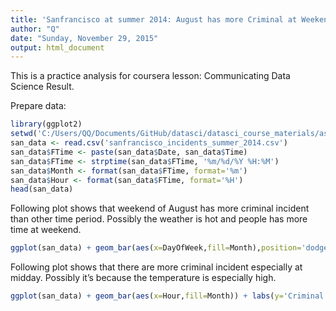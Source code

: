 ```yaml
---
title: 'Sanfrancisco at summer 2014: August has more Criminal at Weekend'
author: "Q"
date: "Sunday, November 29, 2015"
output: html_document
---
```


This is a practice analysis for coursera lesson: Communicating Data Science Result.

Prepare data:
```r
library(ggplot2)
setwd('C:/Users/QQ/Documents/GitHub/datasci/datasci_course_materials/assignment6')
san_data <- read.csv('sanfrancisco_incidents_summer_2014.csv')
san_data$FTime <- paste(san_data$Date, san_data$Time)
san_data$FTime <- strptime(san_data$FTime, '%m/%d/%Y %H:%M')
san_data$Month <- format(san_data$FTime, format='%m')
san_data$Hour <- format(san_data$FTime, format='%H')
head(san_data)
```

Following plot shows that weekend of August has more criminal incident than other time period. Possibly the weather is hot and people has more time at weekend.

```r
ggplot(san_data) + geom_bar(aes(x=DayOfWeek,fill=Month),position='dodge') + labs(y='Criminal Counts',title='Criminal at Month$WeekDay')

```

Following plot shows that there are more criminal incident especially at midday. Possibly it's because the temperature is especially high.

```r
ggplot(san_data) + geom_bar(aes(x=Hour,fill=Month)) + labs(y='Criminal Counts',title='Criminal at Month$WeekDay')
```
